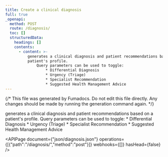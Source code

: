 ```yaml
---
title: Create a clinical diagnosis
full: true
_openapi:
  method: POST
  route: /diagnosis/
  toc: []
  structuredData:
    headings: []
    contents:
      - content: >-
          generates a clinical diagnosis and patient recommendations based on a
          patient's profile.
              Query parameters can be used to toggle:
                  * Differential Diagnosis
                  * Urgency (Triage)
                  * Specialist Recommendation
                  * Suggested Health Management Advice
---
```


{/* This file was generated by Fumadocs. Do not edit this file directly. Any changes should be made by running the generation command again. */}

generates a clinical diagnosis and patient recommendations based on a patient's profile.
    Query parameters can be used to toggle:
        * Differential Diagnosis
        * Urgency (Triage)
        * Specialist Recommendation
        * Suggested Health Management Advice

<APIPage document={"json/diagnosis.json"} operations={[{"path":"/diagnosis/","method":"post"}]} webhooks={[]} hasHead={false} />